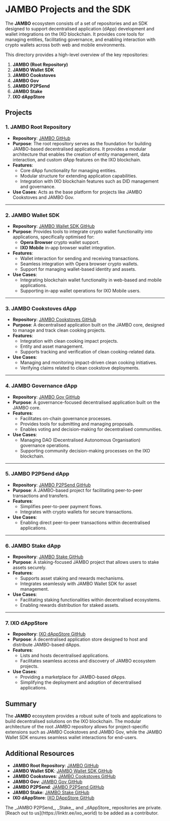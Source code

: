 # JAMBO Projects and the SDK

The **JAMBO** ecosystem consists of a set of repositories and an SDK designed to support decentralised application (dApp) development and wallet integrations on the IXO blockchain. It provides core tools for managing entities, facilitating governance, and enabling interaction with crypto wallets across both web and mobile environments.

This directory provides a high-level overview of the key repositories:

1. **JAMBO (Root Repository)**
2. **JAMBO Wallet SDK**
3. **JAMBO Cookstoves**
4. **JAMBO Gov**
5. **JAMBO P2PSend**
6. **JAMBO Stake**
7. **IXO dAppStore**

## Projects

### 1. JAMBO Root Repository

- **Repository**: [JAMBO GitHub](https://github.com/ixofoundation/jambo)
- **Purpose**: The root repository serves as the foundation for building JAMBO-based decentralised applications. It provides a modular architecture that enables the creation of entity management, data interaction, and custom dApp features on the IXO blockchain.
- **Features**:
  - Core dApp functionality for managing entities.
  - Modular structure for extending application capabilities.
  - Integration with IXO blockchain features such as DID management and governance.
- **Use Cases**: Acts as the base platform for projects like JAMBO Cookstoves and JAMBO Gov.

---

### 2. JAMBO Wallet SDK

- **Repository**: [JAMBO Wallet SDK GitHub](https://github.com/ixofoundation/jambo-wallet-sdk)
- **Purpose**: Provides tools to integrate crypto wallet functionality into applications, specifically optimised for:
  - **Opera Browser** crypto wallet support.
  - **IXO Mobile** in-app browser wallet integration.
- **Features**:
  - Wallet interaction for sending and receiving transactions.
  - Seamless integration with Opera browser crypto wallets.
  - Support for managing wallet-based identity and assets.
- **Use Cases**:
  - Integrating blockchain wallet functionality in web-based and mobile applications.
  - Supporting in-app wallet operations for IXO Mobile users.

---

### 3. JAMBO Cookstoves dApp

- **Repository**: [JAMBO Cookstoves GitHub](https://github.com/ixofoundation/jambo-cookstoves)
- **Purpose**: A decentralised application built on the JAMBO core, designed to manage and track clean cooking projects.
- **Features**:
  - Integration with clean cooking impact projects.
  - Entity and asset management.
  - Supports tracking and verification of clean cooking-related data.
- **Use Cases**:
  - Managing and monitoring impact-driven clean cooking initiatives.
  - Verifying claims related to clean cookstove deployments.

---

### 4. JAMBO Governance dApp

- **Repository**: [JAMBO Gov GitHub](https://github.com/ixofoundation/jambo-gov)
- **Purpose**: A governance-focused decentralised application built on the JAMBO core.
- **Features**:
  - Facilitates on-chain governance processes.
  - Provides tools for submitting and managing proposals.
  - Enables voting and decision-making for decentralised communities.
- **Use Cases**:
  - Managing DAO (Decentralised Autonomous Organisation) governance operations.
  - Supporting community decision-making processes on the IXO blockchain.

---

### 5. JAMBO P2PSend dApp

- **Repository**: [JAMBO P2PSend GitHub](https://github.com/ixofoundation/jambo-p2pSend)
- **Purpose**: A JAMBO-based project for facilitating peer-to-peer transactions and transfers.
- **Features**:
  - Simplifies peer-to-peer payment flows.
  - Integrates with crypto wallets for secure transactions.
- **Use Cases**:
  - Enabling direct peer-to-peer transactions within decentralised applications.

---

### 6. JAMBO Stake dApp

- **Repository**: [JAMBO Stake GitHub](https://github.com/ixofoundation/jambo-stake)
- **Purpose**: A staking-focused JAMBO project that allows users to stake assets securely.
- **Features**:
  - Supports asset staking and rewards mechanisms.
  - Integrates seamlessly with JAMBO Wallet SDK for asset management.
- **Use Cases**:
  - Facilitating staking functionalities within decentralised ecosystems.
  - Enabling rewards distribution for staked assets.

---

### 7. IXO dAppStore

- **Repository**: [IXO dAppStore GitHub](https://github.com/ixofoundation/ixo-dappstore)
- **Purpose**: A decentralised application store designed to host and distribute JAMBO-based dApps.
- **Features**:
  - Lists and hosts decentralised applications.
  - Facilitates seamless access and discovery of JAMBO ecosystem projects.
- **Use Cases**:
  - Providing a marketplace for JAMBO-based dApps.
  - Simplifying the deployment and adoption of decentralised applications.

## Summary

The **JAMBO** ecosystem provides a robust suite of tools and applications to build decentralised solutions on the IXO blockchain. The modular architecture of the root JAMBO repository allows for project-specific extensions such as JAMBO Cookstoves and JAMBO Gov, while the JAMBO Wallet SDK ensures seamless wallet interactions for end-users.

## Additional Resources

- **JAMBO Root Repository**: [JAMBO GitHub](https://github.com/ixofoundation/jambo)
- **JAMBO Wallet SDK**: [JAMBO Wallet SDK GitHub](https://github.com/ixofoundation/jambo-wallet-sdk)
- **JAMBO Cookstoves**: [JAMBO Cookstoves GitHub](https://github.com/ixofoundation/jambo-cookstoves)
- **JAMBO Gov**: [JAMBO Gov GitHub](https://github.com/ixofoundation/jambo-gov)
- **JAMBO P2PSend**: [JAMBO P2PSend GitHub](https://github.com/ixofoundation/jambo-p2pSend)
- **JAMBO Stake**: [JAMBO Stake GitHub](https://github.com/ixofoundation/jambo-stake)
- **IXO dAppStore**: [IXO DAppStore GitHub](https://github.com/ixofoundation/ixo-dappstore)

<Note>
The _JAMBO P2PSend_, _Stake_, and _dAppStore_ repositories are private. [Reach out to us](https://linktr.ee/ixo_world) to be added as a contributor.
</Note> 
